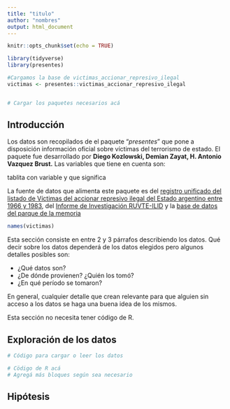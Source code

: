 ```yaml
---
title: "titulo"
author: "nombres"
output: html_document
---
```


```r
knitr::opts_chunk$set(echo = TRUE)

library(tidyverse)
library(presentes)

#Cargamos la base de victimas_accionar_represivo_ilegal
victimas <- presentes::victimas_accionar_represivo_ilegal


# Cargar los paquetes necesarios acá
```

## Introducción

Los datos son recopilados de el paquete "*presentes*" que pone a disposición información oficial sobre víctimas del terrorismo de estado. El paquete fue desarrollado por **Diego Kozlowski, Demian Zayat, H. Antonio Vazquez Brust.** Las variables que tiene en cuenta son:

tablita con variable y que significa

La fuente de datos que alimenta este paquete es del [registro unificado del listado de Víctimas del accionar represivo ilegal del Estado argentino entre 1966 y 1983](http://datos.jus.gob.ar/dataset/registro-unificado-de-victimas-del-terrorismo-de-estado-ruvte), del [Informe de Investigación RUVTE-ILID](https://www.argentina.gob.ar/derechoshumanos/ANM/ruvte/informe) y la [base de datos del parque de la memoria](http://basededatos.parquedelamemoria.org.ar/registros/)

```r

names(victimas)
```

Esta sección consiste en entre 2 y 3 párrafos describiendo los datos. Qué decir sobre los datos dependerá de los datos elegidos pero algunos detalles posibles son:

-   ¿Qué datos son?
-   ¿De dónde provienen? ¿Quién los tomó?
-   ¿En qué período se tomaron?

En general, cualquier detalle que crean relevante para que alguien sin acceso a los datos se haga una buena idea de los mismos.

Esta sección no necesita tener código de R.

## Exploración de los datos

```r
# Código para cargar o leer los datos
```

```r
# Cödigo de R acá 
# Agregá más bloques según sea necesario
```

## Hipótesis
